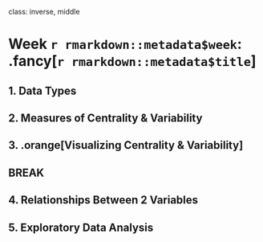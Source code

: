 
class: inverse, middle

# Week `r rmarkdown::metadata$week`: .fancy[`r rmarkdown::metadata$title`]

## 1. Data Types
## 2. Measures of Centrality & Variability
## 3. .orange[Visualizing Centrality & Variability]

## BREAK

## 4. Relationships Between 2 Variables
## 5. Exploratory Data Analysis
